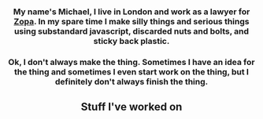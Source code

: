 

<Header />

### My name's Michael, I live in London and work as a lawyer for [Zopa](https://zopa.com). In my spare time I make silly things and serious things using substandard javascript, discarded nuts and bolts, and sticky back plastic.

### Ok, I don't always make the thing. Sometimes I have an idea for the thing and sometimes I even start work on the thing, but I definitely don't always finish the thing.

## Stuff I've worked on

<Projects projects={projects} />
